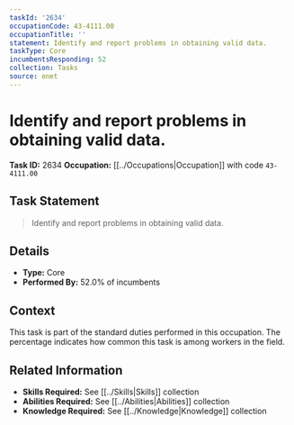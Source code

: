 ```yaml
---
taskId: '2634'
occupationCode: 43-4111.00
occupationTitle: ''
statement: Identify and report problems in obtaining valid data.
taskType: Core
incumbentsResponding: 52
collection: Tasks
source: onet
---
```

# Identify and report problems in obtaining valid data.

**Task ID:** 2634
**Occupation:** [[../Occupations|Occupation]] with code `43-4111.00`

## Task Statement

> Identify and report problems in obtaining valid data.

## Details

- **Type:** Core
- **Performed By:** 52.0% of incumbents

## Context

This task is part of the standard duties performed in this occupation. The percentage indicates how common this task is among workers in the field.

## Related Information

- **Skills Required:** See [[../Skills|Skills]] collection
- **Abilities Required:** See [[../Abilities|Abilities]] collection
- **Knowledge Required:** See [[../Knowledge|Knowledge]] collection
